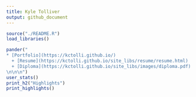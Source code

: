 ```yaml
---
title: Kyle Tolliver
output: github_document
---
```


<!--
This program is free software: you can redistribute it and/or modify
it under the terms of the GNU General Public License as published by
the Free Software Foundation, either version 3 of the License, or
(at your option) any later version.

This program is distributed in the hope that it will be useful,
but WITHOUT ANY WARRANTY; without even the implied warranty of
MERCHANTABILITY or FITNESS FOR A PARTICULAR PURPOSE.  See the
GNU General Public License for more details.

You should have received a copy of the GNU General Public License
along with this program.  If not, see <https://www.gnu.org/licenses/>.
-->

```r
source("./README.R")
load_libraries()
```

```r
pander("
* [Portfolio](https://kctolli.github.io/)
  + [Resume](https://kctolli.github.io/site_libs/resume/resume.html)
  + [Diploma](https://kctolli.github.io/site_libs/images/diploma.pdf)       
\n\n\n")
user_stats()
print_h2("Highlights")
print_highlights()
```